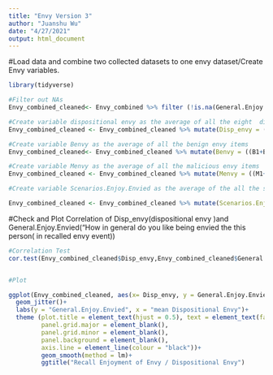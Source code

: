 ```yaml
---
title: "Envy Version 3"
author: "Juanshu Wu"
date: "4/27/2021"
output: html_document
---
```

#Load data and combine two collected datasets to one envy dataset/Create Envy variables.

```r

library(tidyverse)

#Filter out NAs
Envy_combined_cleaned<- Envy_combined %>% filter (!is.na(General.Enjoy.Envied))%>%filter (!is.na(Envy1))

#Create variable dispositional envy as the average of all the eight  dispositional envy items
Envy_combined_cleaned <- Envy_combined_cleaned %>% mutate(Disp_envy = (Envy1+Envy2+Envy3+Envy4+Envy5+Envy6+Envy7+Envy8)/8)

#Create variable Benvy as the average of all the benign envy items
Envy_combined_cleaned<- Envy_combined_cleaned %>% mutate(Benvy = ((B1+B2+B3+B4)/4))

#Create variable Menvy as the average of all the malicious envy items
Envy_combined_cleaned <- Envy_combined_cleaned %>% mutate(Menvy = ((M1+M2+M3+M4)/4))

#Create variable Scenarios.Enjoy.Envied as the average of the all the scenarios of enjoyment of being envied

Envy_combined_cleaned <- Envy_combined_cleaned %>% mutate(Scenarios.Enjoy.Envied = (Personal.Achievement+Physical.Attractive+Academic.Achievement+Popularity)/4)


```

#Check and Plot  Correlation of Disp_envy(dispositional envy )and General.Enjoy.Envied("How in general do you like being envied the this person( in recalled envy event))

```r
#Correlation Test
cor.test(Envy_combined_cleaned$Disp_envy,Envy_combined_cleaned$General.Enjoy.Envied)


#Plot 

ggplot(Envy_combined_cleaned, aes(x= Disp_envy, y = General.Enjoy.Envied))+
  geom_jitter()+
  labs(y = "General.Enjoy.Envied", x = "mean Dispositional Envy")+
  theme (plot.title = element_text(hjust = 0.5), text = element_text(family = "serif", size = 12), 
         panel.grid.major = element_blank(), 
         panel.grid.minor = element_blank(),
         panel.background = element_blank(), 
         axis.line = element_line(colour = "black"))+
         geom_smooth(method = lm)+
         ggtitle("Recall Enjoyment of Envy / Dispositional Envy")

```